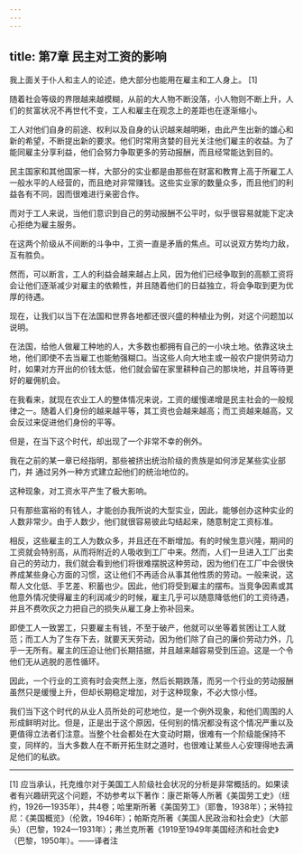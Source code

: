 ```yaml
---
---
---
```

title: 第7章 民主对工资的影响
---

我上面关于仆人和主人的论述，绝大部分也能用在雇主和工人身上。 [1]

随着社会等级的界限越来越模糊，从前的大人物不断没落，小人物则不断上升，人们的贫富状况不再世代不变，工人和雇主在观念上的差距也在逐渐缩小。

工人对他们自身的前途、权利以及自身的认识越来越明晰，由此产生出新的雄心和新的希望，不断提出新的要求。他们时常用贪婪的目光关注他们雇主的收益。为了能同雇主分享利益，他们会努力争取更多的劳动报酬，而且经常能达到目的。

民主国家和其他国家一样，大部分的实业都是由那些在财富和教育上高于所雇工人一般水平的人经营的，而且绝对非常赚钱。这些实业家的数量众多，而且他们的利益各有不同，因而很难进行亲密合作。

而对于工人来说，当他们意识到自己的劳动报酬不公平时，似乎很容易就能下定决心拒绝为雇主服务。

在这两个阶级从不间断的斗争中，工资一直是矛盾的焦点。可以说双方势均力敌，互有胜负。

然而，可以断言，工人的利益会越来越占上风，因为他们已经争取到的高额工资将会让他们逐渐减少对雇主的依赖性，并且随着他们的日益独立，将会争取到更为优厚的待遇。

现在，让我们以当下在法国和世界各地都还很兴盛的种植业为例，对这个问题加以说明。

在法国，给他人做雇工种地的人，大多数也都拥有自己的一小块土地。依靠这块土地，他们即使不去当雇工也能勉强糊口。当这些人向大地主或一般农户提供劳动力时，如果对方开出的价钱太低，他们就会留在家里耕种自己的那块地，并且等待更好的雇佣机会。

在我看来，就现在农业工人的整体情况来说，工资的缓慢递增是民主社会的一般规律之一。随着人们身份的越来越平等，其工资也会越来越高；而工资越来越高，又会反过来促进他们身份的平等。

但是，在当下这个时代，却出现了一个非常不幸的例外。

我在之前的某一章已经指明，那些被挤出统治阶级的贵族是如何涉足某些实业部门，并 通过另外一种方式建立起他们的统治地位的。

这种现象，对工资水平产生了极大影响。

只有那些富裕的有钱人，才能创办我所说的大型实业，因此，能够创办这种实业的人数非常少。由于人数少，他们就很容易彼此勾结起来，随意制定工资标准。

相反，这些雇主的工人为数众多，并且还在不断增加。有的时候生意兴隆，期间的工资就会特别高，从而将附近的人吸收到工厂中来。然而，人们一旦进入工厂出卖自己的劳动力，我们就会看到他们将很难摆脱这种劳动，因为他们在工厂中会很快养成某些身心方面的习惯，这让他们不再适合从事其他性质的劳动。一般来说，这帮人文化低、手艺差、积蓄也少。因此，他们将受到雇主的摆布。当竞争因素或其他意外情况使得雇主的利润减少的时候，雇主几乎可以随意降低他们的工资待遇，并且不费吹灰之力把自己的损失从雇工身上弥补回来。

即使工人一致罢工，只要雇主有钱，不至于破产，他就可以坐等着贫困让工人就范；而工人为了生存下去，就要天天劳动，因为他们除了自己的廉价劳动力外，几乎一无所有。雇主的压迫让他们长期拮据，并且越来越容易受到压迫。这是一个令他们无从逃脱的恶性循环。

因此，一个行业的工资有时会突然上涨，然后长期跌落，而另一个行业的劳动报酬虽然只是缓慢上升，但却长期稳定增加，对于这种现象，不必大惊小怪。

我们当下这个时代的从业人员所处的可悲地位，是一个例外现象，和他们周围的人形成鲜明对比。但是，正是出于这个原因，任何别的情况都没有这个情况严重以及更值得立法者们注意。当整个社会都处在大变动时期，很难有一个阶级能保持不变，同样的，当大多数人在不断开拓生财之道时，也很难让某些人心安理得地去满足他们的私欲。



* * *



[1] 应当承认，托克维尔对于美国工人阶级社会状况的分析是非常概括的。如果读者有兴趣研究这个问题，不妨参考以下著作：康芒斯等人所著《美国劳工史》（纽约，1926—1935年），共4卷；哈里斯所著《美国劳工》（耶鲁，1938年）；米特拉尼：《美国概览》（伦敦，1946年）；帕斯克所著《美国人民政治和社会史》（大部头）（巴黎，1924—1931年）；弗兰克所著《1919至1949年美国经济和社会史》（巴黎，1950年）。——译者注